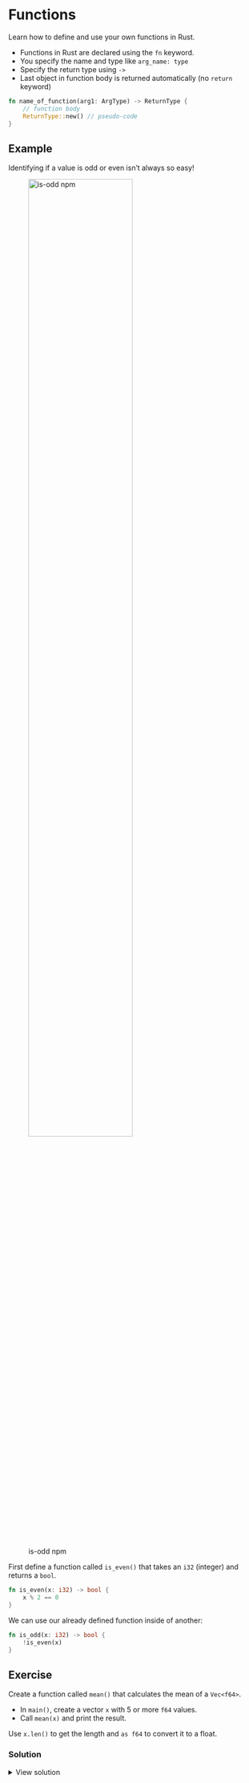 # Functions

::: callout-tip
Learn how to define and use your own functions in Rust.
:::

- Functions in Rust are declared using the `fn` keyword.
- You specify the name and type like `arg_name: type`
- Specify the return type using `->`
- Last object in function body is returned automatically (no `return` keyword)

```rust
fn name_of_function(arg1: ArgType) -> ReturnType {
    // function body
    ReturnType::new() // pseudo-code
}
```

## Example

Identifying if a value is odd or even isn't always so easy!

![is-odd npm](/images/is-odd.png){width=70%}

First define a function called `is_even()` that takes an `i32` (integer) and returns a `bool`.

```rust
fn is_even(x: i32) -> bool {
    x % 2 == 0
}
```

We can use our already defined function inside of another:

```rust
fn is_odd(x: i32) -> bool {
    !is_even(x)
}
```


## Exercise

Create a function called `mean()` that calculates the mean of a `Vec<f64>`.

* In `main()`, create a vector `x` with 5 or more `f64` values.
* Call `mean(x)` and print the result.

::: callout-note
Use `x.len()` to get the length and `as f64` to convert it to a float.
:::

### Solution

<details>
<summary>View solution</summary>

```rust
fn mean(x: Vec<f64>) -> f64 {
    let mut total = 0.0;
    let n = x.len();
    for xi in x {
        total += xi;
    }
    total / n as f64
}

fn main() {
    let x = vec![1.0, 2.0, 3.0, 4.0, 5.0];
    let result = mean(x);
    println!("Mean is: {}", result);
}
```

</details>
